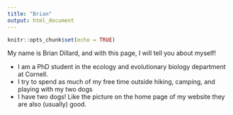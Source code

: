 ```yaml
---
title: "Brian"
output: html_document
---
```


```r
knitr::opts_chunk$set(echo = TRUE)
```
My name is Brian Dillard, and with this page, I will tell you about myself!


* I am a PhD student in the ecology and evolutionary biology department at Cornell.
* I try to spend as much of my free time outside hiking, camping, and playing with my two dogs
* I have two dogs! Like the picture on the home page of my website they are also (usually) good.
